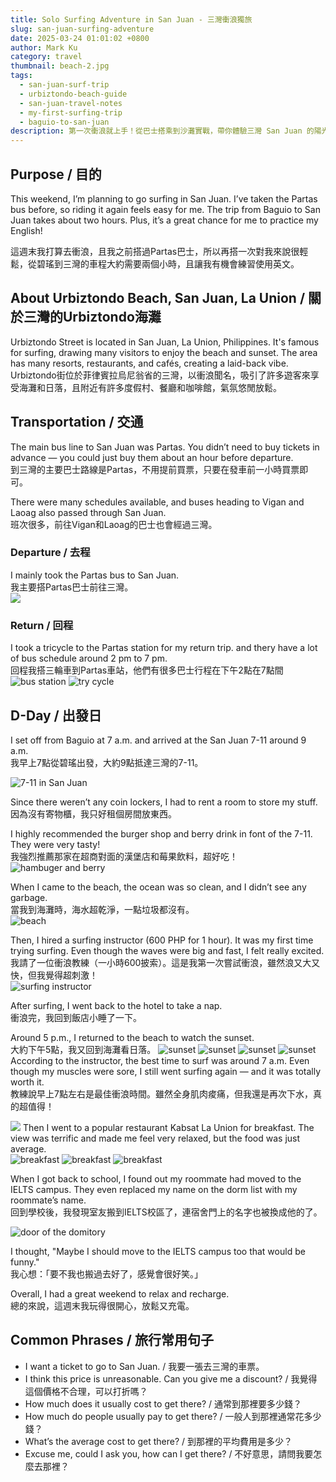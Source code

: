```yaml
---
title: Solo Surfing Adventure in San Juan - 三灣衝浪獨旅
slug: san-juan-surfing-adventure
date: 2025-03-24 01:01:02 +0800  
author: Mark Ku  
category: travel  
thumbnail: beach-2.jpg
tags:  
  - san-juan-surf-trip  
  - urbiztondo-beach-guide  
  - san-juan-travel-notes  
  - my-first-surfing-trip  
  - baguio-to-san-juan  
description: 第一次衝浪就上手！從巴士搭乘到沙灘實戰，帶你體驗三灣 San Juan 的陽光與海浪。
---
```


## Purpose / 目的  
This weekend, I’m planning to go surfing in San Juan. I’ve taken the Partas bus before, so riding it again feels easy for me. The trip from Baguio to San Juan takes about two hours. Plus, it’s a great chance for me to practice my English!  

這週末我打算去衝浪，且我之前搭過Partas巴士，所以再搭一次對我來說很輕鬆，從碧瑤到三灣的車程大約需要兩個小時，且讓我有機會練習使用英文。  

## About Urbiztondo Beach, San Juan, La Union / 關於三灣的Urbiztondo海灘  
Urbiztondo Street is located in San Juan, La Union, Philippines. It's famous for surfing, drawing many visitors to enjoy the beach and sunset. The area has many resorts, restaurants, and cafés, creating a laid-back vibe.  
Urbiztondo街位於菲律賓拉烏尼翁省的三灣，以衝浪聞名，吸引了許多遊客來享受海灘和日落，且附近有許多度假村、餐廳和咖啡館，氣氛悠閒放鬆。  

## Transportation / 交通  
The main bus line to San Juan was Partas. You didn’t need to buy tickets in advance — you could just buy them about an hour before departure.    
到三灣的主要巴士路線是Partas，不用提前買票，只要在發車前一小時買票即可。  

There were many schedules available, and buses heading to Vigan and Laoag also passed through San Juan.  
班次很多，前往Vigan和Laoag的巴士也會經過三灣。  

### Departure / 去程  
I mainly took the Partas bus to San Juan.  
我主要搭Partas巴士前往三灣。  
![](departure-bus-schedule.jpg)

### Return / 回程  
I took a tricycle to the Partas station for my return trip. and thery have a lot of bus schedule around 2 pm to 7 pm.  
回程我搭三輪車到Partas車站，他們有很多巴士行程在下午2點在7點間  
![bus station](return-bus-station.jpg)
![try cycle](try-cycle.jpg)

## D-Day / 出發日  
I set off from Baguio at 7 a.m. and arrived at the San Juan 7-11 around 9 a.m.  
我早上7點從碧瑤出發，大約9點抵達三灣的7-11。  

![7-11 in San Juan ](convenient-store-in-san-juan.jpg)

Since there weren’t any coin lockers, I had to rent a room to store my stuff.   
因為沒有寄物櫃，我只好租個房間放東西。

I highly recommended the burger shop and berry drink in font of the 7-11. They were very tasty!  
我強烈推薦那家在超商對面的漢堡店和莓果飲料，超好吃！
![hambuger and berry](hambuger-and-berry.jpg)

When I came to the beach, the ocean was so clean, and I didn’t see any garbage.  
當我到海灘時，海水超乾淨，一點垃圾都沒有。  
![beach](beach-2.jpg)

Then, I hired a surfing instructor (600 PHP for 1 hour). It was my first time trying surfing. Even though the waves were big and fast, I felt really excited.  
我請了一位衝浪教練（一小時600披索）。這是我第一次嘗試衝浪，雖然浪又大又快，但我覺得超刺激！  
![surfing instructor](surfing-instructor.jpg)

After surfing, I went back to the hotel to take a nap.  
衝浪完，我回到飯店小睡了一下。

Around 5 p.m., I returned to the beach to watch the sunset.    
大約下午5點，我又回到海灘看日落。
![sunset](sunset-2.jpg)
![sunset](sunset-3.jpg)
![sunset](sunset-4.jpg)
![sunset](sunset-5.jpg)
According to the instructor, the best time to surf was around 7 a.m. Even though my muscles were sore, I still went surfing again — and it was totally worth it.   
教練說早上7點左右是最佳衝浪時間。雖然全身肌肉痠痛，但我還是再次下水，真的超值得！  

![](surfing.jpg)
Then I went to a popular restaurant Kabsat La Union for breakfast. The view was terrific and made me feel very relaxed, but the food was just average.  
![breakfast](breakfast-3.jpg)
![breakfast](breakfast-2.jpg)
![breakfast](breakfast-1.jpg)

When I got back to school, I found out my roommate had moved to the IELTS campus. They even replaced my name on the dorm list with my roommate’s name.    
回到學校後，我發現室友搬到IELTS校區了，連宿舍門上的名字也被換成他的了。  

![door of the domitory](door-of-the-domitory.jpg)

I thought, "Maybe I should move to the IELTS campus too  that would be funny."  
我心想：「要不我也搬過去好了，感覺會很好笑。」

Overall, I had a great weekend to relax and recharge.  
總的來說，這週末我玩得很開心，放鬆又充電。

## Common Phrases / 旅行常用句子  
- I want a ticket to go to San Juan. / 我要一張去三灣的車票。  
- I think this price is unreasonable. Can you give me a discount? / 我覺得這個價格不合理，可以打折嗎？
- How much does it usually cost to get there? / 通常到那裡要多少錢？
- How much do people usually pay to get there? / 一般人到那裡通常花多少錢？
- What’s the average cost to get there? / 到那裡的平均費用是多少？
- Excuse me, could I ask you, how can I get there? / 不好意思，請問我要怎麼去那裡？

